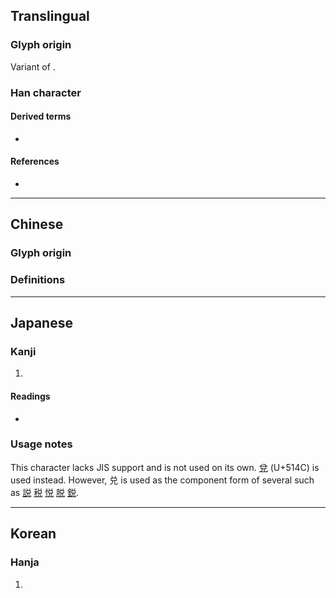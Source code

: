 {{character info/new}}
{{also|兌}}
==Translingual==

===Glyph origin===
Variant of {{l|mul|兌}}.

===Han character===
{{Han char|rn=10|rad=儿|as=05|sn=7|four=8021|canj=CRHU,XCRHU|ids=⿱丷兄,⿱𠮦儿}}

====Derived terms====
* {{l|mul|税}}

====References====
* {{Han ref|kx=0125.021|hdz=10271.010|uh=5151|ud=20817}}

----

==Chinese==

===Glyph origin===
{{Han etym}}

===Definitions===
{{zh-see|兌}}

----

==Japanese==

===Kanji===
{{ja-kanji|grade=|rs=儿05}} <!-- Not a shinjitai kanji. See 兌 (U+514C) instead -->

# {{defn|lang=ja|sort=儿05}}

====Readings====
* {{ja-readings|on=[[だ]] (da), [[たい]] (tai), [[えい]] (ei)|kun=[[よろこぶ]] (yorokobu)}}

===Usage notes===
This character lacks JIS support and is not used on its own. [[兌]] (U+514C) is used instead. However, 兑 is used as the component form of several {{w|jōyō kanji}} such as [[説]] [[税]] [[悦]] [[脱]] [[鋭]].

----

==Korean==

===Hanja===
{{ko-hanja|hangeul=[[태]], [[예]]|rv=tae, ye|mr=t'ae, ye}}

# {{defn|lang=ko|sort=儿05}}